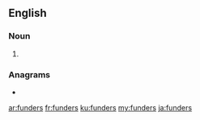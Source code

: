 ==English==

===Noun===
{{head|en|noun plural form}}

# {{plural of|funder|lang=en}}

===Anagrams===
* {{l|en|refunds}}

[[ar:funders]]
[[fr:funders]]
[[ku:funders]]
[[my:funders]]
[[ja:funders]]